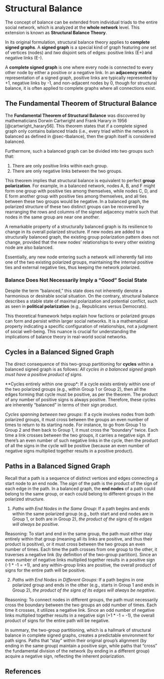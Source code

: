 # Structural Balance {#sec-sbalance}

The concept of balance can be extended from individual triads to the entire social network, which is analyzed at the **whole network** level. This extension is known as **Structural Balance Theory**. 

In its original formulation, structural balance theory applies to **complete signed graphs**. A **signed graph** is a special kind of graph featuring *one* set of vertices (nodes) and *two* disjoint sets of edges: positive links (E+) and negative links (E-). 

A **complete signed graph** is one where every node is connected to every other node by either a positive or a negative link. In an **adjacency matrix** representation of a signed graph, positive links are typically represented by +1, negative links by -1, and non-adjacent nodes by 0, though for structural balance, it is often applied to complete graphs where all connections exist.

## The Fundamental Theorem of Structural Balance 

The **Fundamental Theorem of Structural Balance** was discovered by mathematicians Dorwin Cartwright and Frank Harary in 1956 [@cartwright_harary56]. This theorem states that if a complete signed graph only contains balanced triads (i.e., every triad within the network is balanced as defined in @sec-tbalance), then the graph itself is considered balanced. 

Furthermore, such a balanced graph can be divided into two groups such that:

1. There are only positive links within each group.
2. There are only negative links between the two groups.

This theorem implies that structural balance is equivalent to perfect **group polarization**. For example, in a balanced network, nodes A, B, and F might form one group with positive ties among themselves, while nodes C, D, and E form another group with positive ties among themselves, and all ties between these two groups would be negative. In a balanced graph, the polarized structure of these two distinct groups can be recovered by rearranging the rows and columns of the signed adjacency matrix such that nodes in the same group are near one another.

A remarkable property of a structurally balanced graph is its resilience to change in its overall polarized structure. If new nodes are added to a structurally balanced graph, the existing group polarization pattern does not change, provided that the new nodes' relationships to every other existing node are also balanced.

Essentially, any new node entering such a network will inherently fall into one of the two existing polarized groups, maintaining the internal positive ties and external negative ties, thus keeping the network polarized.

### Balance Does Not Necessarily Imply a "Good" Social State

Despite the term "balanced," this state does not inherently denote a harmonious or desirable social situation. On the contrary, structural balance describes a stable state of maximal polarization and potential conflict, such as seen in **political polarization** (e.g., Republicans versus Democrats). 

This theoretical framework helps explain how factions or polarized groups can form and persist within larger social networks. It is a mathematical property indicating a specific configuration of relationships, not a judgment of social well-being. This nuance is crucial for understanding the implications of balance theory in real-world social networks.

## Cycles in a Balanced Signed Graph

The direct consequence of this two-group partitioning for **cycles** within a balanced signed graph is as follows: *All cycles in a balanced signed graph must have a positive product of signs*.

**Cycles entirely within one group*: If a cycle exists entirely within one of the two polarized groups (e.g., within Group 1 or Group 2), then all the edges forming that cycle must be positive, as per the theorem. The product of any number of positive signs is always positive. Therefore, these cycles are inherently "balanced" in terms of their sign product.

*Cycles spanning between two groups*: If a cycle involves nodes from both polarized groups, it must cross between the groups an even number of times to return to its starting node. For instance, to go from Group 1 to Group 2 and then back to Group 1, it must cross the "boundary" twice. Each time a link crosses between the two groups, it carries a negative sign. If there's an even number of such negative links in the cycle, then the product of all the signs in the cycle will be positive (because an even number of negative signs multiplied together results in a positive product).

## Paths in a Balanced Signed Graph

Recall that a path is a sequence of distinct vertices and edges connecting a start node to an end node. The *sign* of the path is the product of the sign of each edge in the path. In a balanced graph, the **end nodes** of a path could belong to the same group, or each could belong to different groups in the polarized structure.

1. *Paths with End Nodes in the Same Group*: If a path begins and ends within the same polarized group (e.g., both start and end nodes are in Group 1, or both are in Group 2), *the product of the signs of its edges will always be positive*.

Reasoning: To start and end in the same group, the path must either stay entirely within that group (meaning all its links are positive, and thus their product is positive), or it must cross between the two groups an even number of times. Each time the path crosses from one group to the other, it traverses a negative link (by definition of the two-group partition). Since an even number of negative links multiplied together results in a positive sign (-1 * -1 = +1), and any within-group links are positive, the overall product of signs for the entire path will be positive. 

2. *Paths with End Nodes in Different Groups*: If a path begins in one polarized group and ends in the other (e.g., starts in Group 1 and ends in Group 2), *the product of the signs of its edges will always be negative*.

Reasoning: To connect nodes in different groups, the path must necessarily cross the boundary between the two groups an odd number of times. Each time it crosses, it utilizes a negative link. Since an odd number of negative links multiplied together results in a negative sign (+1 * -1 = -1), the overall product of signs for the entire path will be negative. 

In summary, the two-group partitioning, which is a hallmark of structural balance in complete signed graphs, creates a predictable environment for path signs. Paths that "stay" within their original group's alignment (by ending in the same group) maintain a positive sign, while paths that "cross" the fundamental division of the network (by ending in a different group) acquire a negative sign, reflecting the inherent polarization.

## References {.unnumbered}